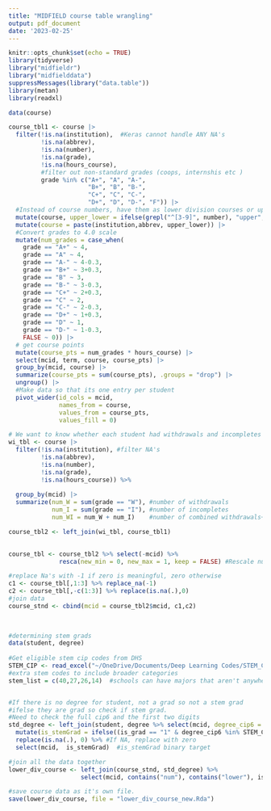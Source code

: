 ---
title: "MIDFIELD course table wrangling"
output: pdf_document
date: '2023-02-25'
---

```{r setup, include=FALSE}
knitr::opts_chunk$set(echo = TRUE)
library(tidyverse)
library("midfieldr")
library("midfielddata")
suppressMessages(library("data.table"))
library(metan)
library(readxl)
```

```{r}
data(course)
```
```{r}
course_tbl1 <- course |> 
  filter(!is.na(institution),  #Keras cannot handle ANY NA's 
         !is.na(abbrev),
         !is.na(number),
         !is.na(grade),
         !is.na(hours_course),
         #filter out non-standard grades (coops, internshis etc )
         grade %in% c("A+", "A", "A-",  
                      "B+", "B", "B-", 
                      "C+", "C", "C-", 
                      "D+", "D", "D-", "F")) |> 
  #Instead of course numbers, have them as lower division courses or upper division courses 
  mutate(course, upper_lower = ifelse(grepl("^[3-9]", number), "upper", "lower")) |> 
  mutate(course = paste(institution,abbrev, upper_lower)) |>
  #Convert grades to 4.0 scale
  mutate(num_grades = case_when(
    grade == "A+" ~ 4,
    grade == "A" ~ 4,
    grade == "A-" ~ 4-0.3,
    grade == "B+" ~ 3+0.3,
    grade == "B" ~ 3,
    grade == "B-" ~ 3-0.3,
    grade == "C+" ~ 2+0.3,
    grade == "C" ~ 2,
    grade == "C-" ~ 2-0.3,
    grade == "D+" ~ 1+0.3,
    grade == "D" ~ 1,
    grade == "D-" ~ 1-0.3,
    FALSE ~ 0)) |> 
  # get course points
  mutate(course_pts = num_grades * hours_course) |> 
  select(mcid, term, course, course_pts) |> 
  group_by(mcid, course) |> 
  summarize(course_pts = sum(course_pts), .groups = "drop") |> 
  ungroup() |> 
  #Make data so that its one entry per student 
  pivot_wider(id_cols = mcid, 
              names_from = course,
              values_from = course_pts,
              values_fill = 0) 

```


```{r}
# We want to know whether each student had withdrawals and incompletes during their education. 
wi_tbl <- course |> 
  filter(!is.na(institution), #filter NA's 
         !is.na(abbrev),
         !is.na(number),
         !is.na(grade),
         !is.na(hours_course)) %>% 
         
  group_by(mcid) |> 
  summarize(num_W = sum(grade == "W"), #number of withdrawals
            num_I = sum(grade == "I"), #number of incompletes
            num_WI = num_W + num_I)    #number of combined withdrawals+incompletes
```
```{r}
course_tbl2 <- left_join(wi_tbl, course_tbl1)   
              
```


```{r}
course_tbl <- course_tbl2 %>% select(-mcid) %>% 
              resca(new_min = 0, new_max = 1, keep = FALSE) #Rescale numeric table

#replace Na's with -1 if zero is meaningful, zero otherwise 
c1 <- course_tbl[,1:3] %>% replace_na(-1)
c2 <- course_tbl[,-c(1:3)] %>% replace(is.na(.),0)
#join data 
course_stnd <- cbind(mcid = course_tbl2$mcid, c1,c2)
              
              
```

```{r}
#determining stem grads
data(student, degree)
 
#Get eligible stem cip codes from DHS 
STEM_CIP <- read_excel("~/OneDrive/Documents/Deep Learning Codes/STEM_CIP_new.xlsx")
#extra stem codes to include broader categories 
stem_list = c(40,27,26,14)  #schools can have majors that aren't anywhere else 


#If there is no degree for student, not a grad so not a stem grad
#ifelse they are grad so check if stem grad.
#Need to check the full cip6 and the first two digits
std_degree <- left_join(student, degree %>% select(mcid, degree_cip6 = cip6) %>% mutate(is_grad = 1)) %>% 
  mutate(is_stemGrad = ifelse((is_grad == "1" & degree_cip6 %in% STEM_CIP | (substring(degree_cip6,1,2) %in% stem_list)),1,0 )) %>%
  replace(is.na(.), 0) %>% #If NA, replace with zero 
  select(mcid,  is_stemGrad)  #is_stemGrad binary target 

```


```{r}
#join all the data together
lower_div_course <- left_join(course_stnd, std_degree) %>% 
                    select(mcid, contains("num"), contains("lower"), is_stemGrad)
```
```{r}
#save course data as it's own file.
save(lower_div_course, file = "lower_div_course_new.Rda")
```



